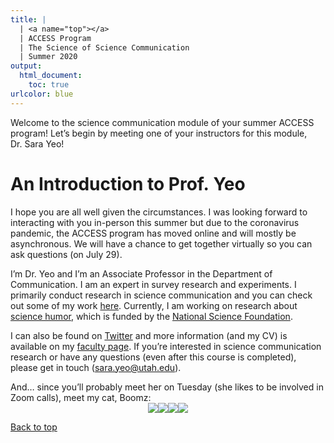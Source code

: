 ```yaml
---
title: |
  | <a name="top"></a>
  | ACCESS Program
  | The Science of Science Communication
  | Summer 2020
output:
  html_document:
    toc: true
urlcolor: blue
---
```


Welcome to the science communication module of your summer ACCESS program! Let's begin by meeting one of your instructors for this module, Dr. Sara Yeo!

# An Introduction to Prof. Yeo
I hope you are all well given the circumstances. I was looking forward to interacting with you in-person this summer but due to the coronavirus pandemic, the ACCESS program has moved online and will mostly be asynchronous. We will have a chance to get together virtually so you can ask questions (on July 29).

I'm Dr. Yeo and I'm an Associate Professor in the Department of Communication. I am an expert in survey research and experiments. I primarily conduct research in science communication and you can check out some of my work [here](https://orcid.org/0000-0002-2043-8400). Currently, I am working on research about [science humor](https://www.nsf.gov/awardsearch/showAward?AWD_ID=1906864), which is funded by the [National Science Foundation](https://nsf.gov/).

I can also be found on [Twitter](https://twitter.com/sarakyeo) and more information (and my CV) is available on my [faculty page](https://faculty.utah.edu/~sarakyeo). If you're interested in science communication research or have any questions (even after this course is completed), please get in touch ([sara.yeo@utah.edu](mailto:sara.yeo@utah.edu)).

And... since you'll probably meet her on Tuesday (she likes to be involved in Zoom calls), meet my cat, Boomz:
<center><img src="https://github.com/sarakyeo/sarakyeo.github.io/blob/master/images/Boomz1.jpg"/><img src="https://github.com/sarakyeo/sarakyeo.github.io/blob/master/images/Boomz2.jpg"/><img src="https://github.com/sarakyeo/sarakyeo.github.io/blob/master/images/Boomz3.jpg"/><img src="https://github.com/sarakyeo/sarakyeo.github.io/blob/master/images/Boomz4.jpg"/></center>

<a href="#top">Back to top</a>
